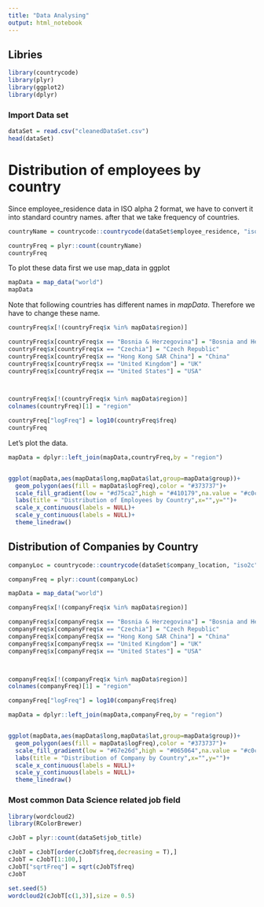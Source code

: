 ```yaml
---
title: "Data Analysing"
output: html_notebook
---
```


## Libries
```r
library(countrycode)
library(plyr)
library(ggplot2)
library(dplyr)

```

### Import Data set
```r
dataSet = read.csv("cleanedDataSet.csv")
head(dataSet)
```


# Distribution of employees by country

Since employee_residence data in ISO alpha 2 format, we have to convert it into standard country names.
after that we take frequency of countries.
```r
countryName = countrycode::countrycode(dataSet$employee_residence, "iso2c", "country.name")

countryFreq = plyr::count(countryName)
countryFreq
```

To plot these data first we use map_data in ggplot
```r
mapData = map_data("world")
mapData
```
Note that following countries has different names in *mapData*. Therefore we have to change these name.

```r
countryFreq$x[!(countryFreq$x %in% mapData$region)]
```
```r
countryFreq$x[countryFreq$x == "Bosnia & Herzegovina"] = "Bosnia and Herzegovina"
countryFreq$x[countryFreq$x == "Czechia"] = "Czech Republic"
countryFreq$x[countryFreq$x == "Hong Kong SAR China"] = "China"
countryFreq$x[countryFreq$x == "United Kingdom"] = "UK"
countryFreq$x[countryFreq$x == "United States"] = "USA"



countryFreq$x[!(countryFreq$x %in% mapData$region)]
colnames(countryFreq)[1] = "region"

countryFreq["logFreq"] = log10(countryFreq$freq)
countryFreq
```
Let's plot the data.

```r

mapData = dplyr::left_join(mapData,countryFreq,by = "region")


ggplot(mapData,aes(mapData$long,mapData$lat,group=mapData$group))+
  geom_polygon(aes(fill = mapData$logFreq),color = "#373737")+
  scale_fill_gradient(low = "#d75ca2",high = "#410179",na.value = "#c0c0c2",breaks =c(0,1,2,3),labels = c("0","10","100","1000"),name = "")+
  labs(title = "Distribution of Employees by Country",x="",y="")+
  scale_x_continuous(labels = NULL)+
  scale_y_continuous(labels = NULL)+
  theme_linedraw()

```

## Distribution of Companies by Country


```r
companyLoc = countrycode::countrycode(dataSet$company_location, "iso2c", "country.name")

companyFreq = plyr::count(companyLoc)

mapData = map_data("world")

companyFreq$x[!(companyFreq$x %in% mapData$region)]

companyFreq$x[companyFreq$x == "Bosnia & Herzegovina"] = "Bosnia and Herzegovina"
companyFreq$x[companyFreq$x == "Czechia"] = "Czech Republic"
companyFreq$x[companyFreq$x == "Hong Kong SAR China"] = "China"
companyFreq$x[companyFreq$x == "United Kingdom"] = "UK"
companyFreq$x[companyFreq$x == "United States"] = "USA"



companyFreq$x[!(companyFreq$x %in% mapData$region)]
colnames(companyFreq)[1] = "region"

companyFreq["logFreq"] = log10(companyFreq$freq)

mapData = dplyr::left_join(mapData,companyFreq,by = "region")


ggplot(mapData,aes(mapData$long,mapData$lat,group=mapData$group))+
  geom_polygon(aes(fill = mapData$logFreq),color = "#373737")+
  scale_fill_gradient(low = "#67e26d",high = "#065064",na.value = "#c0c0c2",breaks =c(0,1,2,3),labels = c("0","10","100","1000"),name = "")+
  labs(title = "Distribution of Company by Country",x="",y="")+
  scale_x_continuous(labels = NULL)+
  scale_y_continuous(labels = NULL)+
  theme_linedraw()

```

### Most common Data Science related job field

```r
library(wordcloud2)
library(RColorBrewer)

cJobT = plyr::count(dataSet$job_title)

cJobT = cJobT[order(cJobT$freq,decreasing = T),]
cJobT = cJobT[1:100,]
cJobT["sqrtFreq"] = sqrt(cJobT$freq)
cJobT

set.seed(5)
wordcloud2(cJobT[c(1,3)],size = 0.5)

```

